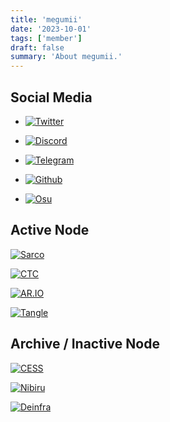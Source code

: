 ```yaml
---
title: 'megumii'
date: '2023-10-01'
tags: ['member']
draft: false
summary: 'About megumii.'
---
```


## Social Media

- [![Twitter](https://img.shields.io/static/v1?label=Twitter&message=%F0%9F%8E%BC&logo=X&color=ffffff)](https://twitter.com/megumii_tez)

- [![Discord](https://img.shields.io/static/v1?label=Discord&message=%F0%9F%8E%BC&logo=Discord&color=ffffff)](https://discordapp.com/users/873803230042263563)

- [![Telegram](https://img.shields.io/static/v1?label=Telegram&message=%F0%9F%8E%BC&logo=Telegram&color=ffffff)](https://KatouMegumii.t.me)

- [![Github](https://img.shields.io/static/v1?label=Github&message=%F0%9F%8E%BC&logo=GitHub&color=ffffff)](https://github.com/Megumiiiiii)

- [![Osu](https://img.shields.io/static/v1?label=Osu!&message=%F0%9F%8E%BC&logo=Osu&color=ffffff)](https://osu.ppy.sh/users/29234830)

## Active Node

[![Sarco](/static/images/node/sarco.png)](https://app.dev.sarcophagus.io/archaeologists)

[![CTC](/static/images/node/ctc.png)](https://staking.creditcoin.org/#/validators)

[![AR.IO](/static/images/node/ar.png)](https://blessingway.xyz)

[![Tangle](/static/images/node/tangle.png)](https://staking.creditcoin.org/#/validators)

## Archive / Inactive Node

[![CESS](/static/images/node/cess.png)](https://substats.cess.cloud/)

[![Nibiru](/static/images/node/nibiru.png)](https://app.nibiru.fi/)

[![Deinfra](/static/images/node/deinfra.png)](https://zabbix.thepower.io/zabbix.php?action=dashboard.view)